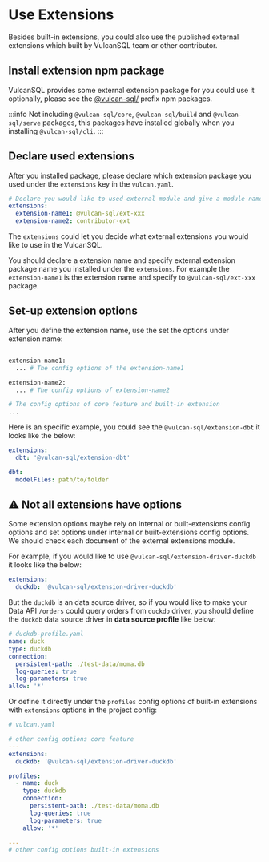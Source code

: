 # Use Extensions

Besides built-in extensions, you could also use the published external extensions which built by VulcanSQL team or other contributor.

## Install extension npm package

VulcanSQL provides some external extension package for you could use it optionally, please see the [@vulcan-sql/](https://www.npmjs.com/search?q=%40vulcan-sql) prefix npm packages.

:::info
Not including `@vulcan-sql/core`, `@vulcan-sql/build` and `@vulcan-sql/serve` packages, this packages have installed globally when you installing `@vulcan-sql/cli`.
:::

## Declare used extensions

After you installed package, please declare which extension package you used under the `extensions` key in the `vulcan.yaml`.

```yaml
# Declare you would like to used-external module and give a module name
extensions:
  extension-name1: @vulcan-sql/ext-xxx
  extension-name2: contributor-ext
```

The `extensions` could let you decide what external extensions you would like to use in the VulcanSQL.

You should declare a extension name and specify external extension package name you installed under the `extensions`. For example the `extension-name1` is the extension name and specify to `@vulcan-sql/ext-xxx` package.

## Set-up extension options

After you define the extension name, use the set the options under extension name:

```bash

extension-name1:
  ... # The config options of the extension-name1

extension-name2:
  ... # The config options of extension-name2

# The config options of core feature and built-in extension
...
```

Here is an specific example, you could see the `@vulcan-sql/extension-dbt` it looks like the below:

```yaml
extensions:
  dbt: '@vulcan-sql/extension-dbt'

dbt:
  modelFiles: path/to/folder
```

## ⚠️ Not all extensions have options

Some extension options maybe rely on internal or built-extensions config options and set options under internal or built-extensions config options. We should check each document of the external extensions module.

For example, if you would like to use `@vulcan-sql/extension-driver-duckdb` it looks like the below:

```yaml
extensions:
  duckdb: '@vulcan-sql/extension-driver-duckdb'
```

But the `duckdb` is an data source driver, so if you would like to make your Data API `/orders` could query orders from `duckdb` driver, you should define the `duckdb` data source driver in **data source profile** like below:

```yaml
# duckdb-profile.yaml
name: duck
type: duckdb
connection:
  persistent-path: ./test-data/moma.db
  log-queries: true
  log-parameters: true
allow: '*'
```

Or define it directly under the `profiles` config options of built-in extensions with `extensions` options in the project config:

```yaml
# vulcan.yaml

# other config options core feature
---
extensions:
  duckdb: '@vulcan-sql/extension-driver-duckdb'

profiles:
  - name: duck
    type: duckdb
    connection:
      persistent-path: ./test-data/moma.db
      log-queries: true
      log-parameters: true
    allow: '*'

---
# other config options built-in extensions
```
